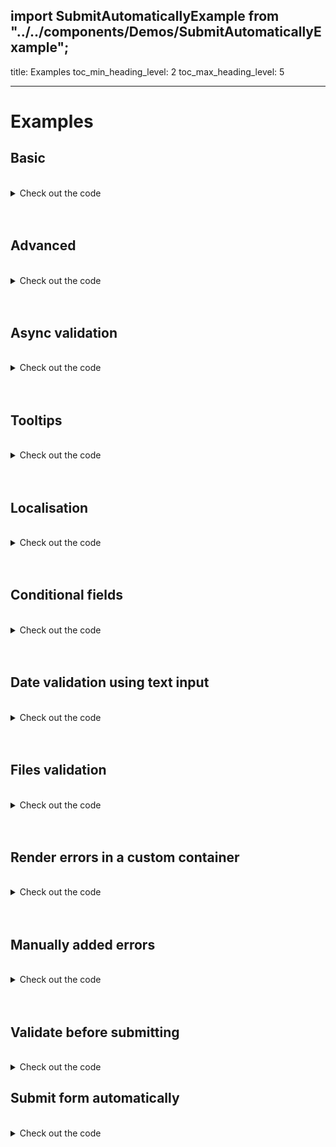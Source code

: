 ## import SubmitAutomaticallyExample from "../../components/Demos/SubmitAutomaticallyExample";

title: Examples
toc_min_heading_level: 2
toc_max_heading_level: 5

---


# Examples

## Basic

<BasicExample />

<br />
<details>
<summary>Check out the code</summary>

<Tabs>
<TabItem value="HTML">

```html
<form id="basic_form" autocomplete="off" novalidate="novalidate">
  <div class="control-wrapper">
    <label class="input-label" for="basic_name">Name</label>
    <div class="input-wrapper">
      <input
        id="basic_name"
        class="input"
        autocomplete="off"
        type="text"
        placeholder="Enter your name"
      />
    </div>
  </div>
  <div class="control-wrapper">
    <label class="input-label" for="basic_email">Email</label>
    <div class="input-wrapper">
      <input
        id="basic_email"
        class="input"
        autocomplete="off"
        type="text"
        placeholder="Enter your email"
      />
    </div>
  </div>
  <div class="control-wrapper">
    <label class="input-label" for="basic_password">Password</label>
    <div class="input-wrapper">
      <input
        id="basic_password"
        class="input"
        autocomplete="off"
        type="text"
        placeholder="Enter your password"
      />
    </div>
  </div>
  <div class="control-wrapper">
    <label class="input-label" for="basic_age">Age</label>
    <div class="input-wrapper">
      <input
        id="basic_age"
        class="input"
        autocomplete="off"
        type="text"
        placeholder="Enter your age"
      />
    </div>
  </div>
  <div class="control-wrapper">
    <button type="submit" class="button">Submit</button>
  </div>
</form>
```

</TabItem>

<TabItem value="JS">

```js
const validator = new JustValidate('#basic_form');

validator
  .addField('#basic_name', [
    {
      rule: 'required',
    },
    {
      rule: 'minLength',
      value: 3,
    },
    {
      rule: 'maxLength',
      value: 15,
    },
  ])
  .addField('#basic_email', [
    {
      rule: 'required',
    },
    {
      rule: 'email',
    },
  ])
  .addField('#basic_password', [
    {
      rule: 'required',
    },
    {
      rule: 'password',
    },
  ])
  .addField('#basic_age', [
    {
      rule: 'required',
    },
    {
      rule: 'number',
    },
    {
      rule: 'minNumber',
      value: 18,
    },
    {
      rule: 'maxNumber',
      value: 150,
    },
  ]);
```

</TabItem>
</Tabs>
</details>
<br />
<br />

## Advanced

<AdvancedUsage />

<br />
<details>
<summary>Check out the code</summary>

<Tabs>
<TabItem value="HTML">

```html
<form id="advanced-usage_form" autocomplete="off" novalidate="novalidate">
  <div class="control-wrapper">
    <label class="input-label" for="advanced-usage_password">Password</label>
    <div class="input-wrapper">
      <input
        id="advanced-usage_password"
        class="input"
        autocomplete="off"
        type="password"
        placeholder="Enter password"
      />
    </div>
  </div>
  <div class="control-wrapper">
    <label class="input-label" for="advanced-usage_repeat-password"
      >Repeat password</label
    >
    <div class="input-wrapper">
      <input
        id="advanced-usage_repeat-password"
        class="input"
        autocomplete="off"
        type="password"
        placeholder="Repeat password"
      />
    </div>
  </div>
  <div class="control-wrapper">
    <label class="input-label" for="advanced-usage_message">Message</label>
    <div class="input-wrapper">
      <textarea
        id="advanced-usage_message"
        class="input textarea"
        placeholder="Enter message"
      ></textarea>
    </div>
  </div>
  <div class="control-wrapper">
    <label class="input-label" for="advanced-usage_favorite_animal_select"
      >Select you favorite animal</label
    >
    <div class="input-wrapper">
      <select class="select minimal" id="advanced-usage_favorite_animal_select">
        <option value="">--Please select an option--</option>
        <option value="Dog">Dog</option>
        <option value="Cat">Cat</option>
        <option value="Hamster">Hamster</option>
        <option value="Parrot">Parrot</option>
        <option value="Spider">Spider</option>
        <option value="Goldfish">Goldfish</option>
      </select>
    </div>
  </div>
  <div class="control-wrapper mb-32">
    <div class="label mb-8">You should give us your consent</div>
    <div class="control-wrapper">
      <div class="flex">
        <input
          type="checkbox"
          id="advanced-usage_consent_checkbox"
          class="checkbox"
        /><label
          class="input-label ml-8 pb-0"
          for="advanced-usage_consent_checkbox"
          >I agree to provide the information</label
        >
      </div>
      <div id="advanced-usage_consent_checkbox-errors-container"></div>
    </div>
  </div>
  <div
    class="control-wrapper mb-32"
    id="advanced-usage_communication_checkbox_group"
  >
    <div class="label mb-8">Please select at least 1 option</div>
    <div class="control-wrapper">
      <div class="flex">
        <input
          type="checkbox"
          id="advanced-usage_communication_checkbox_group_1"
          class="checkbox"
          name="communication_checkbox_group"
        /><label
          class="input-label ml-8 pb-0"
          for="advanced-usage_communication_checkbox_group_1"
          >I'd like to receive news by email</label
        >
      </div>
      <div
        id="advanced-usage_communication_checkbox_group_1-errors-container"
      ></div>
    </div>
    <div class="control-wrapper">
      <div class="flex">
        <input
          type="checkbox"
          id="advanced-usage_communication_checkbox_group_2"
          class="checkbox"
          name="communication_checkbox_group"
        /><label
          class="input-label ml-8 pb-0"
          for="advanced-usage_communication_checkbox_group_2"
          >I'd like to receive news by post</label
        >
      </div>
      <div
        id="advanced-usage_communication_checkbox_group_2-errors-container"
      ></div>
    </div>
    <div class="control-wrapper">
      <div class="flex">
        <input
          type="checkbox"
          id="advanced-usage_communication_checkbox_group_3"
          class="checkbox"
          name="communication_checkbox_group"
        /><label
          class="input-label ml-8 pb-0"
          for="advanced-usage_communication_checkbox_group_3"
          >I'd like to receive news by text phone</label
        >
      </div>
      <div
        id="advanced-usage_communication_checkbox_group_3-errors-container"
      ></div>
    </div>
  </div>
  <div class="control-wrapper mb-16">
    <div class="label mb-8">
      Please select the preferred way for communication
    </div>
    <div id="advanced-usage_communication_radio_group">
      <div class="control-wrapper">
        <label class="input-label flex"
          ><input
            type="radio"
            id="advanced-usage_communication_radio_group_1"
            class="radio"
            name="communication_radio_group"
          />
          <span class="ml-8">Email</span></label
        >
      </div>
      <div class="control-wrapper">
        <label class="input-label flex"
          ><input
            type="radio"
            id="advanced-usage_communication_radio_group_2"
            class="radio"
            name="communication_radio_group"
          />
          <span class="ml-8">Text message</span></label
        >
      </div>
    </div>
  </div>
  <div class="control-wrapper">
    <label class="input-label" for="advanced-usage_input_number"
      >Input any number</label
    >
    <div class="input-wrapper">
      <input
        id="advanced-usage_input_number"
        class="input"
        autocomplete="off"
        type="text"
        placeholder="Input any number"
      />
    </div>
  </div>
  <div class="control-wrapper">
    <label class="input-label" for="advanced-usage_input_integer_number"
      >Input an integer number</label
    >
    <div class="input-wrapper">
      <input
        id="advanced-usage_input_integer_number"
        class="input"
        autocomplete="off"
        type="text"
        placeholder="Input an integer number"
      />
    </div>
  </div>
  <div class="control-wrapper">
    <label class="input-label" for="advanced-usage_input_number_between"
      >Input a number between 10 and 20</label
    >
    <div class="input-wrapper">
      <input
        id="advanced-usage_input_number_between"
        class="input"
        autocomplete="off"
        type="text"
        placeholder="Input a number between 10 and 20"
      />
    </div>
  </div>
  <div class="control-wrapper">
    <button type="submit" class="button">Submit</button>
  </div>
</form>
```

</TabItem>

<TabItem value="JS">

```js
const validator = new JustValidate('#advanced-usage_form');

validator
  .addField('#advanced-usage_password', [
    {
      rule: 'required',
    },
  ])
  .addField('#advanced-usage_repeat-password', [
    {
      rule: 'required',
    },
    {
      validator: (value, fields) => {
        if (
          fields['#advanced-usage_password'] &&
          fields['#advanced-usage_password'].elem
        ) {
          const repeatPasswordValue =
            fields['#advanced-usage_password'].elem.value;

          return value === repeatPasswordValue;
        }

        return true;
      },
      errorMessage: 'Passwords should be the same',
    },
  ])
  .addField('#advanced-usage_message', [
    {
      validator: (value) => {
        return value !== undefined && (value as string).length > 3;
      },
      errorMessage: 'Message should be more than 3 letters.',
    },
  ])
  .addField(
    '#advanced-usage_consent_checkbox',
    [
      {
        rule: 'required',
      },
    ],
    {
      errorsContainer: '#advanced-usage_consent_checkbox-errors-container',
    }
  )
  .addField('#advanced-usage_favorite_animal_select', [
    {
      rule: 'required',
    },
  ])
  .addRequiredGroup(
    '#advanced-usage_communication_checkbox_group',
    'You should select at least one communication channel'
  )
  .addRequiredGroup('#advanced-usage_communication_radio_group')
  .addField('#advanced-usage_input_number', [
    {
      rule: 'required',
    },
    {
      rule: 'number',
    },
  ])
  .addField('#advanced-usage_input_integer_number', [
    {
      rule: 'required',
    },
    {
      rule: 'integer',
    },
  ])
  .addField('#advanced-usage_input_number_between', [
    {
      rule: 'required',
    },
    {
      rule: 'minNumber',
      value: 10,
    },
    {
      rule: 'maxNumber',
      value: 20,
    },
  ]);

```

</TabItem>
</Tabs>
</details>
<br />
<br />

## Async validation

<AsyncExample />

<br />
<details>
<summary>Check out the code</summary>

<Tabs>
<TabItem value="HTML">

```html
<form id="async_form" autocomplete="off" novalidate="novalidate">
  <div class="control-wrapper">
    <label class="input-label" for="async_email">Email</label>
    <div class="input-wrapper">
      <input
        id="async_email"
        class="input"
        autocomplete="off"
        type="text"
        placeholder="Enter your email"
      />
    </div>
  </div>
  <div class="control-wrapper">
    <button type="submit" class="button">Submit</button>
  </div>
</form>
```

</TabItem>

<TabItem value="JS">

```js
const validator = new JustValidate('#async_form');

validator.addField('#async_email', [
  {
    rule: 'required',
  },
  {
    validator: (value) => () =>
      new Promise((resolve) => {
        setTimeout(() => {
          resolve(false);
        }, 1000);
      }),
    errorMessage: 'Email already exists!',
  },
]);
```

</TabItem>
</Tabs>
</details>
<br />
<br />

## Tooltips

<TooltipsExample />

<br />
<details>
<summary>Check out the code</summary>

<Tabs>
<TabItem value="HTML">

```html
<form id="tooltips_form" autocomplete="off" novalidate="novalidate">
  <div class="row">
    <div class="col">
      <div class="control-wrapper">
        <label class="input-label" for="tooltips_name">Name</label>
        <div class="input-wrapper">
          <input
            id="tooltips_name"
            class="input"
            autocomplete="off"
            type="text"
            placeholder="Enter your name"
          />
        </div>
      </div>
    </div>
    <div class="col">
      <div class="control-wrapper">
        <label class="input-label" for="tooltips_email">Email</label>
        <div class="input-wrapper">
          <input
            id="tooltips_email"
            class="input"
            autocomplete="off"
            type="text"
            placeholder="Enter your email"
          />
        </div>
      </div>
    </div>
  </div>
  <div class="control-wrapper">
    <label class="input-label" for="tooltips_favorite_animal_select"
      >Select you favorite animal</label
    >
    <div class="input-wrapper">
      <select class="select minimal" id="tooltips_favorite_animal_select">
        <option value="">--Please select an option--</option>
        <option value="Dog">Dog</option>
        <option value="Cat">Cat</option>
        <option value="Hamster">Hamster</option>
        <option value="Parrot">Parrot</option>
        <option value="Spider">Spider</option>
        <option value="Goldfish">Goldfish</option>
      </select>
    </div>
  </div>
  <div class="control-wrapper mb-32">
    <div class="label mb-8">Please confirm you agree</div>
    <div class="control-wrapper">
      <div class="flex">
        <input
          type="checkbox"
          id="tooltips_consent_checkbox"
          class="checkbox"
        /><label class="input-label ml-8 pb-0" for="tooltips_consent_checkbox"
          >I agree to provide the information</label
        >
      </div>
      <div id="tooltips_consent_checkbox-errors-container"></div>
    </div>
  </div>
  <div class="control-wrapper mb-32" id="tooltips_communication_checkbox_group">
    <div class="label mb-8">Please select at least 1 option</div>
    <div class="control-wrapper">
      <div class="flex">
        <input
          type="checkbox"
          id="tooltips_communication_checkbox_group_1"
          class="checkbox"
          name="communication_checkbox_group"
        /><label
          class="input-label ml-8 pb-0"
          for="tooltips_communication_checkbox_group_1"
          >I'd like to receive news by email</label
        >
      </div>
      <div id="tooltips_communication_checkbox_group_1-errors-container"></div>
    </div>
    <div class="control-wrapper">
      <div class="flex">
        <input
          type="checkbox"
          id="tooltips_communication_checkbox_group_2"
          class="checkbox"
          name="communication_checkbox_group"
        /><label
          class="input-label ml-8 pb-0"
          for="tooltips_communication_checkbox_group_2"
          >I'd like to receive news by post</label
        >
      </div>
      <div id="tooltips_communication_checkbox_group_2-errors-container"></div>
    </div>
    <div class="control-wrapper">
      <div class="flex">
        <input
          type="checkbox"
          id="tooltips_communication_checkbox_group_3"
          class="checkbox"
          name="communication_checkbox_group"
        /><label
          class="input-label ml-8 pb-0"
          for="tooltips_communication_checkbox_group_3"
          >I'd like to receive news by text phone</label
        >
      </div>
      <div id="tooltips_communication_checkbox_group_3-errors-container"></div>
    </div>
  </div>
  <div class="control-wrapper mb-16">
    <div class="label mb-8">Please select your preferred contact method</div>
    <div id="tooltips_communication_radio_group">
      <div class="control-wrapper">
        <label class="input-label flex"
          ><input
            type="radio"
            id="tooltips_communication_radio_group_1"
            class="radio"
            name="communication_radio_group"
          />
          <span class="ml-8">Email</span></label
        >
      </div>
      <div class="control-wrapper">
        <label class="input-label flex"
          ><input
            type="radio"
            id="tooltips_communication_radio_group_2"
            class="radio"
            name="communication_radio_group"
          />
          <span class="ml-8">Text message</span></label
        >
      </div>
    </div>
  </div>
  <div class="control-wrapper">
    <button type="submit" class="button">Submit</button>
  </div>
</form>
```

</TabItem>

<TabItem value="JS">

```js
const validator = new JustValidate('#tooltips_form', {
  tooltip: {
    position: 'top',
  },
});

validator
  .addField('#tooltips_name', [
    {
      rule: 'required',
    },
  ])
  .addField('#tooltips_email', [
    {
      rule: 'required',
    },
    {
      rule: 'email',
    },
  ])
  .addField(
    '#tooltips_consent_checkbox',
    [
      {
        rule: 'required',
      },
    ],
    {
      errorsContainer: '#tooltips_consent_checkbox-errors-container',
    }
  )
  .addField(
    '#tooltips_favorite_animal_select',
    [
      {
        rule: 'required',
      },
    ],
    {
      tooltip: {
        position: 'right',
      },
    }
  )
  .addRequiredGroup(
    '#tooltips_communication_checkbox_group',
    'You should select at least one communication channel',
    {
      tooltip: {
        position: 'bottom',
      },
    }
  )
  .addRequiredGroup('#tooltips_communication_radio_group', undefined, {
    tooltip: {
      position: 'bottom',
    },
  });
```

</TabItem>
</Tabs>
</details>
<br />
<br />

## Localisation

<LocalisationExample />

<br />
<details>
<summary>Check out the code</summary>

<Tabs>
<TabItem value="HTML">

```html
<form id="localisation_form" autocomplete="off" novalidate="novalidate">
  <div>
    <div class="control-wrapper">
      <label class="input-label" for="localisation_language"
        >Change error messages language</label
      >
      <div class="input-wrapper">
        <select class="select minimal" id="localisation_language">
          <option value="">--Please select an option--</option>
          <option value="English" selected="">English</option>
          <option value="Spanish">Spanish</option>
          <option value="French">French</option>
        </select>
      </div>
    </div>
  </div>
  <div class="row">
    <div class="col">
      <div class="control-wrapper">
        <label class="input-label" for="localisation_form_name">Name</label>
        <div class="input-wrapper">
          <input
            id="localisation_form_name"
            class="input"
            autocomplete="off"
            type="text"
            placeholder="Enter your name"
          />
        </div>
      </div>
    </div>
    <div class="col">
      <div class="control-wrapper">
        <label class="input-label" for="localisation_form_email">Email</label>
        <div class="input-wrapper">
          <input
            id="localisation_form_email"
            class="input"
            autocomplete="off"
            type="text"
            placeholder="Enter your email"
          />
        </div>
      </div>
    </div>
  </div>
  <div class="control-wrapper">
    <button type="submit" class="button">Submit</button>
  </div>
</form>
```

</TabItem>

<TabItem value="JS">

```js
import JustValidate from 'just-validate';

const validator = new JustValidate('#localisation_form', undefined, [
  {
    key: 'Name is required',
    dict: {
      Spanish: 'Se requiere el nombre',
      French: 'Le nom est requis',
    },
  },
  {
    key: 'Name is too short',
    dict: {
      Spanish: 'El nombre es muy corto',
      French: 'Le nom est trop court',
    },
  },
  {
    key: 'Name is too long',
    dict: {
      Spanish: 'El nombre es demasiado largo',
      French: 'Le nom est trop long',
    },
  },
  {
    key: 'Email is required',
    dict: {
      Spanish: 'Correo electronico es requerido',
      French: "L'e-mail est requis",
    },
  },
  {
    key: 'Email is invalid',
    dict: {
      Spanish: 'El correo electrónico es invalido',
      French: 'Le courriel est invalide',
    },
  },
]);

validator
  .addField('#localisation_form_name', [
    {
      rule: 'required',
      errorMessage: 'Name is required',
    },
    {
      rule: 'minLength',
      value: 3,
      errorMessage: 'Name is too short',
    },
    {
      rule: 'maxLength',
      value: 15,
      errorMessage: 'Name is too long',
    },
  ])
  .addField('#localisation_form_email', [
    {
      rule: 'required',
      errorMessage: 'Email is required',
    },
    {
      rule: 'email',
      errorMessage: 'Email is invalid',
    },
  ]);

validator.setCurrentLocale('English');
```

</TabItem>
</Tabs>
</details>
<br />
<br />

## Conditional fields

<ConditionalExample />

<br />
<details>
<summary>Check out the code</summary>

<Tabs>
<TabItem value="HTML">

```html
<form id="conditional_form" autocomplete="off" novalidate="novalidate">
  <div class="control-wrapper">
    <div class="control-wrapper">
      <label class="input-label" for="conditional_name">Name</label>
      <div class="input-wrapper">
        <input
          id="conditional_name"
          class="input"
          autocomplete="off"
          type="text"
          placeholder="Enter your name"
        />
      </div>
    </div>
  </div>
  <div class="control-wrapper">
    <div class="control-wrapper">
      <div class="flex">
        <input
          type="checkbox"
          id="conditional_checkbox"
          class="checkbox"
        /><label class="input-label ml-8 pb-0" for="conditional_checkbox"
          >Name is required</label
        >
      </div>
      <div id="conditional_checkbox-errors-container"></div>
    </div>
  </div>
  <div class="control-wrapper">
    <button type="submit" class="button">Submit</button>
  </div>
</form>
```

</TabItem>

<TabItem value="JS">

```js
const validator = new JustValidate('#conditional_form');

document
  .querySelector('#conditional_checkbox')
  .addEventListener('change', (e) => {
    if (e.target.checked) {
      validator.addField('#conditional_name', [
        {
          rule: 'required',
        },
      ]);
    } else {
      validator.removeField('#conditional_name');
    }
  });
```

</TabItem>
</Tabs>
</details>
<br />
<br />

## Date validation using text input

<DateTextExample />

<br />
<details>
<summary>Check out the code</summary>

<Tabs>
<TabItem value="HTML">

```html
<form id="date-text_form" autocomplete="off" novalidate="novalidate">
  <div class="control-wrapper">
    <div class="control-wrapper">
      <label class="input-label" for="date-text_start_date">Start date</label>
      <div class="input-wrapper">
        <input
          id="date-text_start_date"
          class="input"
          autocomplete="off"
          type="text"
          placeholder="Enter start date"
        />
      </div>
    </div>
  </div>
  <div class="control-wrapper">
    <div class="control-wrapper">
      <label class="input-label" for="date-text_between_date"
        >Between date</label
      >
      <div class="input-wrapper">
        <input
          id="date-text_between_date"
          class="input"
          autocomplete="off"
          type="text"
          placeholder="Enter between date"
        />
      </div>
    </div>
  </div>
  <div class="control-wrapper">
    <div class="control-wrapper">
      <label class="input-label" for="date-text_end_date">End date</label>
      <div class="input-wrapper">
        <input
          id="date-text_end_date"
          class="input"
          autocomplete="off"
          type="text"
          placeholder="Enter end date"
        />
      </div>
    </div>
  </div>
  <div class="control-wrapper">
    <div class="control-wrapper">
      <label class="input-label" for="date-text_format"
        >Check for dd MMM yyyy format</label
      >
      <div class="input-wrapper">
        <input
          id="date-text_format"
          class="input"
          autocomplete="off"
          type="text"
          placeholder="Enter a valid date"
        />
      </div>
    </div>
  </div>
  <div class="control-wrapper">
    <button type="submit" class="button">Submit</button>
  </div>
</form>
```

</TabItem>

<TabItem value="JS">

```js
const validator = new JustValidate('#date-text_form');

validator
  .addField('#date-text_start_date', [
    {
      rule: 'required',
    },
    {
      plugin: JustValidatePluginDate(() => ({
        format: 'dd/MM/yyyy',
      })),
      errorMessage: 'Date should be in dd/MM/yyyy format (e.g. 20/12/2021)',
    },
  ])
  .addField('#date-text_between_date', [
    {
      rule: 'required',
    },
    {
      plugin: JustValidatePluginDate(() => ({
        format: 'dd/MM/yyyy',
      })),
      errorMessage: 'Date should be in dd/MM/yyyy format (e.g. 20/12/2021)',
    },
    {
      plugin: JustValidatePluginDate((fields) => {
        return {
          format: 'dd/MM/yyyy',
          isAfter: fields['#date-text_start_date'].elem.value,
          isBefore: fields['#date-text_end_date'].elem.value,
        };
      }),
      errorMessage: 'Date should be between start and end dates',
    },
  ])
  .addField('#date-text_end_date', [
    {
      rule: 'required',
    },
    {
      plugin: JustValidatePluginDate(() => ({
        format: 'dd/MM/yyyy',
      })),
      errorMessage: 'Date should be in dd/MM/yyyy format (e.g. 20/12/2021)',
    },
  ])
  .addField('#date-text_format', [
    {
      rule: 'required',
    },
    {
      plugin: JustValidatePluginDate(() => ({
        format: 'dd MMM yyyy',
      })),
      errorMessage: 'Date should be in dd MMM yyyy format (e.g. 20 Dec 2021)',
    },
  ]);
```

</TabItem>
</Tabs>
</details>
<br />
<br />

## Files validation

<FilesExample />

<br />
<details>
<summary>Check out the code</summary>

<Tabs>
<TabItem value="HTML">

```html
<form id="files_form" autocomplete="off" novalidate="novalidate">
  <div class="control-wrapper">
    <div class="control-wrapper">
      <label class="input-label" for="files_minmax">Upload 1-3 files</label>
      <div class="input-wrapper">
        <input
          id="files_minmax"
          class="input"
          autocomplete="off"
          type="file"
          multiple=""
        />
      </div>
    </div>
  </div>
  <div class="control-wrapper">
    <div class="control-wrapper">
      <label class="input-label" for="files_png">Upload 1 png file</label>
      <div class="input-wrapper">
        <input id="files_png" class="input" autocomplete="off" type="file" />
      </div>
    </div>
  </div>
  <div class="control-wrapper">
    <div class="control-wrapper">
      <label class="input-label" for="files_attr"
        >Upload several png/jpg/jpeg files with min size 10kb and max size
        25kb</label
      >
      <div class="input-wrapper">
        <input
          id="files_attr"
          class="input"
          autocomplete="off"
          type="file"
          multiple=""
        />
      </div>
    </div>
  </div>
  <div class="control-wrapper">
    <button type="submit" class="button">Submit</button>
  </div>
</form>
```

</TabItem>

<TabItem value="JS">

```js
const validator = new JustValidate('#files_form');

validator
  .addField('#files_minmax', [
    {
      rule: 'minFilesCount',
      value: 1,
    },
    {
      rule: 'maxFilesCount',
      value: 3,
    },
  ])
  .addField('#files_png', [
    {
      rule: 'minFilesCount',
      value: 1,
    },
    {
      rule: 'maxFilesCount',
      value: 1,
    },
    {
      rule: 'files',
      value: {
        files: {
          types: ['image/png'],
          extensions: ['png'],
        },
      },
    },
  ])
  .addField('#files_attr', [
    {
      rule: 'minFilesCount',
      value: 1,
    },
    {
      rule: 'files',
      value: {
        files: {
          extensions: ['jpeg', 'jpg', 'png'],
          maxSize: 20000,
          minSize: 10000,
          types: ['image/jpeg', 'image/jpg', 'image/png'],
        },
      },
    },
  ]);
```

</TabItem>
</Tabs>
</details>
<br />
<br />

## Render errors in a custom container

<ErrorsContainerExample />

<br />
<details>
<summary>Check out the code</summary>

<Tabs>
<TabItem value="HTML">

```html
<form id="errors-container_form" autocomplete="off" novalidate="novalidate">
  <div class="row">
    <div class="col">
      <div class="control-wrapper">
        <label class="input-label" for="errors-container_name">Name</label>
        <div class="input-wrapper">
          <input
            id="errors-container_name"
            class="input"
            autocomplete="off"
            type="text"
            placeholder="Enter your name"
          />
        </div>
      </div>
      <div class="control-wrapper">
        <span>Custom container for Name field</span>
        <div id="errors-container_custom-name"></div>
      </div>
    </div>
    <div class="col">
      <div class="control-wrapper">
        <label class="input-label" for="errors-container_email">Email</label>
        <div class="input-wrapper">
          <input
            id="errors-container_email"
            class="input"
            autocomplete="off"
            type="text"
            placeholder="Enter your email"
          />
        </div>
      </div>
    </div>
  </div>
  <div
    class="control-wrapper mb-32"
    id="errors-container_communication_checkbox_group"
  >
    <div class="label mb-8">Please select at least 1 option</div>
    <div class="control-wrapper">
      <div class="flex">
        <input
          type="checkbox"
          id="errors-container_communication_checkbox_group_1"
          class="checkbox"
          name="communication_checkbox_group"
        /><label
          class="input-label ml-8 pb-0"
          for="errors-container_communication_checkbox_group_1"
          >I'd like to receive news by email</label
        >
      </div>
      <div
        id="errors-container_communication_checkbox_group_1-errors-container"
      ></div>
    </div>
    <div class="control-wrapper">
      <div class="flex">
        <input
          type="checkbox"
          id="errors-container_communication_checkbox_group_2"
          class="checkbox"
          name="communication_checkbox_group"
        /><label
          class="input-label ml-8 pb-0"
          for="errors-container_communication_checkbox_group_2"
          >I'd like to receive news by post</label
        >
      </div>
      <div
        id="errors-container_communication_checkbox_group_2-errors-container"
      ></div>
    </div>
    <div class="control-wrapper">
      <div class="flex">
        <input
          type="checkbox"
          id="errors-container_communication_checkbox_group_3"
          class="checkbox"
          name="communication_checkbox_group"
        /><label
          class="input-label ml-8 pb-0"
          for="errors-container_communication_checkbox_group_3"
          >I'd like to receive news by text phone</label
        >
      </div>
      <div
        id="errors-container_communication_checkbox_group_3-errors-container"
      ></div>
    </div>
  </div>
  <div class="control-wrapper mb-16">
    <div class="label mb-8">Please select your preferred contact method</div>
    <div id="errors-container_communication_radio_group">
      <div class="control-wrapper">
        <label class="input-label flex"
          ><input
            type="radio"
            id="errors-container_communication_radio_group_1"
            class="radio"
            name="communication_radio_group"
          />
          <span class="ml-8">Email</span></label
        >
      </div>
      <div class="control-wrapper">
        <label class="input-label flex"
          ><input
            type="radio"
            id="errors-container_communication_radio_group_2"
            class="radio"
            name="communication_radio_group"
          />
          <span class="ml-8">Text message</span></label
        >
      </div>
    </div>
  </div>
  <div class="control-wrapper" id="errors-container_custom-container"></div>
  <div class="control-wrapper">
    <button type="submit" class="button">Submit</button>
  </div>
</form>
```

</TabItem>

<TabItem value="JS">

```js
const validator = new JustValidate('#errors-container_form', {
  errorsContainer: '#errors-container_custom-container',
});

validator
  .addField(
    '#errors-container_name',
    [
      {
        rule: 'required',
      },
    ],
    {
      errorsContainer: '#errors-container_custom-name',
    }
  )
  .addField('#errors-container_email', [
    {
      rule: 'required',
    },
    {
      rule: 'email',
    },
  ])
  .addRequiredGroup(
    '#errors-container_communication_checkbox_group',
    'You should select at least one communication channel',
    {
      tooltip: {
        position: 'bottom',
      },
    }
  )
  .addRequiredGroup('#errors-container_communication_radio_group', undefined, {
    tooltip: {
      position: 'bottom',
    },
  });
```

</TabItem>
</Tabs>
</details>
<br />
<br />

## Manually added errors

<ManualExample />

<br />
<details>
<summary>Check out the code</summary>

<Tabs>
<TabItem value="HTML">

```html
<form id="manual_form" autocomplete="off" novalidate="novalidate">
  <div class="control-wrapper">
    <label class="input-label" for="manual_name">Name</label>
    <div class="input-wrapper">
      <input
        id="manual_name"
        class="input"
        autocomplete="off"
        type="text"
        placeholder="Enter your name"
      />
    </div>
  </div>
  <div class="control-wrapper">
    <div class="control-wrapper">
      <button type="button" class="button" data-variant="negative">
        Show error label
      </button>
    </div>
    <div class="control-wrapper">
      <button type="button" class="button" data-variant="success">
        Show success label
      </button>
    </div>
  </div>
  <div class="control-wrapper">
    <button type="submit" class="button">Submit</button>
  </div>
</form>
```

</TabItem>

<TabItem value="JS">

```js
validator.addField('#manual_name', [
  {
    rule: 'required',
  },
]);

validator.showSuccessLabels({
  '#manual_name': 'The field looks good!',
});

validator.showErrors({
  '#manual_name': 'The field is invalid',
});
```

</TabItem>
</Tabs>
</details>
<br />
<br />

## Validate before submitting

<BeforeSubmitExample />

<br />
<details>
<summary>Check out the code</summary>

<Tabs>
<TabItem value="HTML">

```html
<form id="before-submit_form" autocomplete="off" novalidate="novalidate">
  <div class="control-wrapper">
    <label class="input-label" for="before-submit_email">Email</label>
    <div class="input-wrapper">
      <input
        id="before-submit_email"
        class="input"
        autocomplete="off"
        type="text"
        placeholder="Start typing..."
      />
    </div>
  </div>
  <div class="control-wrapper">
    <button type="submit" class="button">Submit</button>
  </div>
</form>
```

</TabItem>

<TabItem value="JS">

```js
const validator = new JustValidate('#before-submit_form', {
  validateBeforeSubmitting: true,
});

validator.addField('#before-submit_email', [
  {
    rule: 'required',
  },
  {
    rule: 'email',
  },
]);
```

</TabItem>
</Tabs>
</details>

## Submit form automatically

<SubmitAutomaticallyExample />

<br />
<details>
    <summary>Check out the code</summary>

<Tabs>
<TabItem value="HTML">

```html
<form id="submit-automatically_form" autocomplete="off" novalidate="novalidate">
  <div class="control-wrapper">
    <label class="input-label" for="submit-automatically_form_email"
      >Email</label
    >
    <div class="input-wrapper">
      <input
        id="submit-automatically_form_email"
        class="input"
        autocomplete="off"
        type="text"
        placeholder="Start typing..."
      />
    </div>
  </div>
  <div class="control-wrapper">
    <button type="submit" class="button">Submit</button>
  </div>
</form>
```
</TabItem>

<TabItem value="JS">

```js
const validator = new JustValidate('#submit-automatically_form_form', {
  submitFormAutomatically: true,
});

validator.addField('#submit-automatically_form_email', [
  {
    rule: 'required',
  },
  {
    rule: 'email',
  },
]);
```
</TabItem>
</Tabs>

</details>
